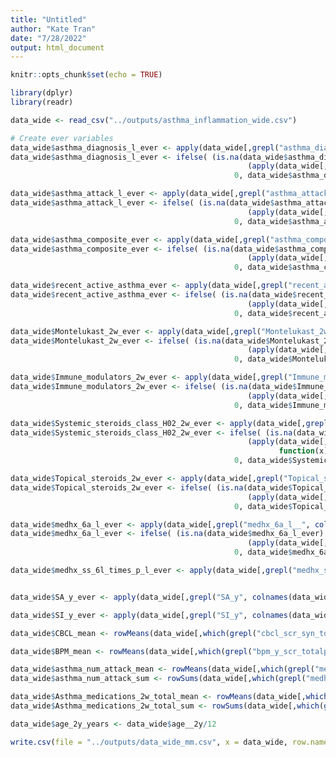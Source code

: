 ```yaml
---
title: "Untitled"
author: "Kate Tran"
date: "7/28/2022"
output: html_document
---
```


```r
knitr::opts_chunk$set(echo = TRUE)
```

```r
library(dplyr)
library(readr)
```

```r
data_wide <- read_csv("../outputs/asthma_inflammation_wide.csv")
```

```r
# Create ever variables
data_wide$asthma_diagnosis_l_ever <- apply(data_wide[,grepl("asthma_diagnosis_l", colnames(data_wide))],1 ,function(x) {any(x == 1)*1})
data_wide$asthma_diagnosis_l_ever <- ifelse( (is.na(data_wide$asthma_diagnosis_l_ever) & 
                                                     (apply(data_wide[,which(grepl("asthma_diagnosis_l", colnames(data_wide)))], 1, function(x) {any(x == 0)}))), 
                                                  0, data_wide$asthma_diagnosis_l_ever)

data_wide$asthma_attack_l_ever <- apply(data_wide[,grepl("asthma_attack_l", colnames(data_wide))],1 ,function(x) {any(x == 1)*1})
data_wide$asthma_attack_l_ever <- ifelse( (is.na(data_wide$asthma_attack_l_ever) & 
                                                     (apply(data_wide[,which(grepl("asthma_attack_l", colnames(data_wide)))], 1, function(x) {any(x == 0)}))), 
                                                  0, data_wide$asthma_attack_l_ever)

data_wide$asthma_composite_ever <- apply(data_wide[,grepl("asthma_composite", colnames(data_wide))],1 ,function(x) {any(x == 1)*1})
data_wide$asthma_composite_ever <- ifelse( (is.na(data_wide$asthma_composite_ever) & 
                                                     (apply(data_wide[,which(grepl("asthma_composite", colnames(data_wide)))], 1, function(x) {any(x == 0)}))), 
                                                  0, data_wide$asthma_composite_ever)

data_wide$recent_active_asthma_ever <- apply(data_wide[,grepl("recent_active_asthma", colnames(data_wide))],1 ,function(x) {any(x == 1)*1})
data_wide$recent_active_asthma_ever <- ifelse( (is.na(data_wide$recent_active_asthma_ever) & 
                                                     (apply(data_wide[,which(grepl("recent_active_asthma", colnames(data_wide)))], 1, function(x) {any(x == 0)}))), 
                                                  0, data_wide$recent_active_asthma_ever)

data_wide$Montelukast_2w_ever <- apply(data_wide[,grepl("Montelukast_2w__", colnames(data_wide))],1 ,function(x) {any(x == 1)*1})
data_wide$Montelukast_2w_ever <- ifelse( (is.na(data_wide$Montelukast_2w_ever) & 
                                                     (apply(data_wide[,which(grepl("Montelukast_2w__", colnames(data_wide)))], 1, function(x) {any(x == 0)}))), 
                                                  0, data_wide$Montelukast_2w_ever)

data_wide$Immune_modulators_2w_ever <- apply(data_wide[,grepl("Immune_modulators_2w__", colnames(data_wide))],1 ,function(x) {any(x == 1)*1})
data_wide$Immune_modulators_2w_ever <- ifelse( (is.na(data_wide$Immune_modulators_2w_ever) & 
                                                     (apply(data_wide[,which(grepl("Immune_modulators_2w__", colnames(data_wide)))], 1, function(x) {any(x == 0)}))), 
                                                  0, data_wide$Immune_modulators_2w_ever)

data_wide$Systemic_steroids_class_H02_2w_ever <- apply(data_wide[,grepl("Systemic_steroids_class_H02_2w__", colnames(data_wide))],1 ,function(x) {any(x == 1)*1})
data_wide$Systemic_steroids_class_H02_2w_ever <- ifelse( (is.na(data_wide$Systemic_steroids_class_H02_2w_ever) & 
                                                     (apply(data_wide[,which(grepl("Systemic_steroids_class_H02_2w__", colnames(data_wide)))], 1, 
                                                            function(x) {any(x == 0)}))), 
                                                  0, data_wide$Systemic_steroids_class_H02_2w_ever)

data_wide$Topical_steroids_2w_ever <- apply(data_wide[,grepl("Topical_steroids_2w__", colnames(data_wide))],1 ,function(x) {any(x == 1)*1})
data_wide$Topical_steroids_2w_ever <- ifelse( (is.na(data_wide$Topical_steroids_2w_ever) & 
                                                     (apply(data_wide[,which(grepl("Topical_steroids_2w__", colnames(data_wide)))], 1, function(x) {any(x == 0)}))), 
                                                  0, data_wide$Topical_steroids_2w_ever)

data_wide$medhx_6a_l_ever <- apply(data_wide[,grepl("medhx_6a_l__", colnames(data_wide))],1 ,function(x) {any(x == 1)*1})
data_wide$medhx_6a_l_ever <- ifelse( (is.na(data_wide$medhx_6a_l_ever) & 
                                                     (apply(data_wide[,which(grepl("medhx_6a_l__", colnames(data_wide)))], 1, function(x) {any(x == 0)}))), 
                                                  0, data_wide$medhx_6a_l_ever)

data_wide$medhx_ss_6l_times_p_l_ever <- apply(data_wide[,grepl("medhx_ss_6l_times_p_l", colnames(data_wide))],1 ,function(x) {any(x == 1)*1})


data_wide$SA_y_ever <- apply(data_wide[,grepl("SA_y", colnames(data_wide))],1 ,function(x) {any(x == 1)*1})

data_wide$SI_y_ever <- apply(data_wide[,grepl("SI_y", colnames(data_wide))],1 ,function(x) {any(x == 1)*1})

data_wide$CBCL_mean <- rowMeans(data_wide[,which(grepl("cbcl_scr_syn_totprob_r", colnames(data_wide)))], na.rm = T)

data_wide$BPM_mean <- rowMeans(data_wide[,which(grepl("bpm_y_scr_totalprob_r", colnames(data_wide)))], na.rm = T)

data_wide$asthma_num_attack_mean <- rowMeans(data_wide[,which(grepl("medhx_ss_6l_times_p_l__", colnames(data_wide)))], na.rm = T)
data_wide$asthma_num_attack_sum <- rowSums(data_wide[,which(grepl("medhx_ss_6l_times_p_l__", colnames(data_wide)))], na.rm = T)

data_wide$Asthma_medications_2w_total_mean <- rowMeans(data_wide[,which(grepl("Asthma_medications_2w_total__", colnames(data_wide)))], na.rm = T)
data_wide$Asthma_medications_2w_total_sum <- rowSums(data_wide[,which(grepl("Asthma_medications_2w_total__", colnames(data_wide)))], na.rm = T)

data_wide$age_2y_years <- data_wide$age__2y/12
```

```r
write.csv(file = "../outputs/data_wide_mm.csv", x = data_wide, row.names = F, na = "")
```

